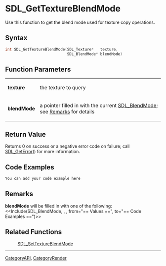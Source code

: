 
= SDL_GetTextureBlendMode =
Use this function to get the blend mode used for texture copy operations.


== Syntax ==
<syntaxhighlight lang='c++'>
int SDL_GetTextureBlendMode(SDL_Texture*   texture,
                            SDL_BlendMode* blendMode)
</syntaxhighlight>

== Function Parameters ==
{|
|'''texture'''
|the texture to query
|-
|'''blendMode'''
|a pointer filled in with the current [[SDL_BlendMode]]; see [[#Remarks|Remarks]] for details
|}

== Return Value ==
Returns 0 on success or a negative error code on failure; call [[SDL_GetError]]() for more information.

== Code Examples ==
<syntaxhighlight lang='c++'>
You can add your code example here
</syntaxhighlight>

== Remarks ==
'''blendMode''' will be filled in with one of the following: <<Include(SDL_BlendMode, , , from="== Values ==", to="== Code Examples ==")>>

== Related Functions ==
:[[SDL_SetTextureBlendMode]]

----
[[CategoryAPI]], [[CategoryRender]]
